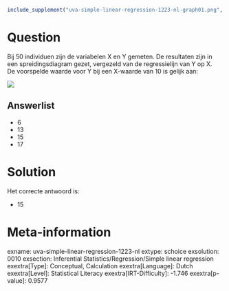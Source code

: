 ```r
include_supplement("uva-simple-linear-regression-1223-nl-graph01.png", recursive = TRUE)
```

Question
========

Bij 50 individuen zijn de variabelen X en Y gemeten. De resultaten zijn
in een spreidingsdiagram gezet, vergezeld van de regressielijn van Y op
X.\
De voorspelde waarde voor Y bij een X-waarde van 10 is gelijk aan:

![](uva-simple-linear-regression-1223-nl-graph01.png)

Answerlist
----------

* 6
* 13
* 15
* 17

Solution
========

Het correcte antwoord is: 

* 15

Meta-information
================
exname: uva-simple-linear-regression-1223-nl
extype: schoice
exsolution: 0010
exsection: Inferential Statistics/Regression/Simple linear regression
exextra[Type]: Conceptual, Calculation
exextra[Language]: Dutch
exextra[Level]: Statistical Literacy
exextra[IRT-Difficulty]: -1.746
exextra[p-value]: 0.9577
